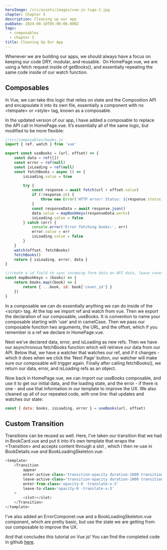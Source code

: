```yaml
---
heroImage: /src/assets/images/vue-js-logo-1.jpg
chapter: Chapter 5
description: Cleaning up our app
pubDate: 2024-08-10T05:00:00.000Z
tags:
  - composables
  - chapter 5
title: Cleaning Up Our App
---
```


Whenever we are building our apps, we should always have a focus on keeping our code DRY, modular, and reusable.  On HomePage.vue, we are using a fetch request inside of getBooks(), and essentially repeating the same code inside of our watch function.

## Composables

In Vue, we can take this logic that relies on state and the Composition API and encapsulate it into its own file, essentially a component with no \<tempate> or \<style> tag, known as a composable.

In the updated version of our app, I have added a composable to replace the API call in HomePage.vue. It’s essentially all of the same logic, but modified to be more flexible:

```javascript
//src/composables/books.js
import { ref, watch } from 'vue'

export const useBooks = (url, offset) => {
	const data = ref([])
	const error = ref(null)
	const isLoading = ref(null)
	const fetchBooks = async () => {
		isLoading.value = true

		try {
			const response = await fetch(url + offset.value)
			if (!response.ok) {
				throw new Error(`HTTP error! Status: ${response.status}`)
			}
			const responseData = await response.json()
			data.value = mapBookKeys(responseData.works)
			isLoading.value = false
		} catch (err) {
			console.error('Error fetching books:', err)
			error.value = err
			isLoading.value = false
		}
	}
	watch(offset, fetchBooks)
	fetchBooks()
	return { isLoading, error, data }
}

//create a id field to sync incoming form data an API data, leave cover_id field because thats our we retrieve the cover images from api
const mapBookKeys = (books) => {
	return books.map((book) => {
		return { ...book, id: book['cover_id'] }
	})
}
```

In a composable we can do essentially anything we can do inside of the \<script> tag. At the top we import ref and watch from vue. Then we export the declaration of our composable, useBooks. It is convention to name your composable starting with ‘use’ and in camelCase. Then we pass our composable function two arguments, the URL, and the offset, which if you remember is a ref we declare in HomePage.vue.

Next we’ve declared data, error, and isLoading as new refs. Then we have our asynchronous fetchBooks function which will retrieve our data from our API. Below that, we have a watcher that watches our ref, and if it changes - which it does when we click the ‘Next Page’ button, our watcher will make sure our composable will trigger again. Finally after calling fetchBooks(), we return our data, error, and isLoading refs as an object.

Now back in HomePage.vue, we can import our useBooks composable, and use it to get our initial data, and the loading state, and the error - if there is one - and use that information in our template to improve the UX. We also cleaned up all of our repeated code, with one line: that updates and watches our state:

```javascript
const { data: books, isLoading, error } = useBooks(url, offset)
```

## Custom Transition

Transitions can be reused as well. Here, I’ve taken our transition that we had in BookCard.vue and put it into it’s own template that wraps the \<Transition> and accepts content through a slot , which I then re-use in BookDetails.vue and BookLoadingSkeleton.vue:

```javascript
<template>
	<Transition
		appear
		enter-active-class='transition-opacity duration-1000 transition-transform duration-1000'
		leave-active-class='transition-opacity duration-1000 transition-transform duration-1000'
		enter-from-class='opacity-0 -translate-x-3'
		leave-to-class='opacity-0 -translate-x-3'
	>
		<slot></slot>
	</Transition>
</template>
```

I've also added an ErrorComponet.vue and a BookLoadingSkeleton.vue component, which are pretty basic, but use the state we are getting from our composable to improve the UX.

And that concludes this tutorial on Vue js! You can find the completed code in github [here](https://github.com/mjay88/vue-book-rating-app 'Completed App in github').
